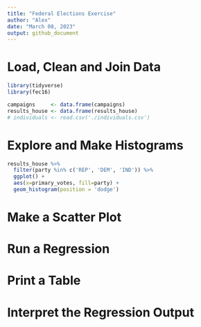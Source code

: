 ```yaml
---
title: "Federal Elections Exercise"
author: "Alex"
date: "March 08, 2023"
output: github_document
---
```


# Load, Clean and Join Data 

```r
library(tidyverse)
library(fec16)
```


```r
campaigns     <- data.frame(campaigns)
results_house <- data.frame(results_house)
# individuals <- read.csv('./individuals.csv')


```

# Explore and Make Histograms 

```r
results_house %>% 
  filter(party %in% c('REP', 'DEM', 'IND')) %>% 
  ggplot() + 
  aes(x=primary_votes, fill=party) + 
  geom_histogram(position = 'dodge')
```


# Make a Scatter Plot 

# Run a Regression 

# Print a Table 

# Interpret the Regression Output 
